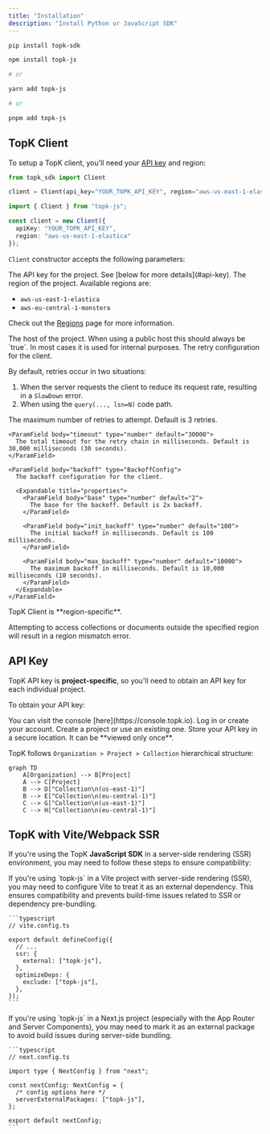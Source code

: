 ```yaml
---
title: "Installation"
description: "Install Python or JavaScript SDK"
---
```


<CodeGroup>

```bash Python
pip install topk-sdk
```


```bash Javascript
npm install topk-js

# or

yarn add topk-js

# or

pnpm add topk-js
```

</CodeGroup>

## TopK Client

To setup a TopK client, you'll need your [API key](#api-key) and region:

<CodeGroup>

```python Python
from topk_sdk import Client

client = Client(api_key="YOUR_TOPK_API_KEY", region="aws-us-east-1-elastica")
```


```typescript Javascript
import { Client } from "topk-js";

const client = new Client({
  apiKey: "YOUR_TOPK_API_KEY",
  region: "aws-us-east-1-elastica"
});
```

</CodeGroup>

`Client` constructor accepts the following parameters:

<ParamField body="api_key" type="string" required>
  The API key for the project. See [below for more details](#api-key).
</ParamField>

<ParamField body="region" type="string" required>
  The region of the project. Available regions are:

  - `aws-us-east-1-elastica`
  - `aws-eu-central-1-monstera`

  Check out the [Regions](/regions) page for more information.
</ParamField>

<ParamField body="host" default="topk.io" type="string">
  The host of the project.
</ParamField>

<ParamField body="https" default="true" type="boolean">
  When using a public host this should always be `true`.
  In most cases it is used for internal purposes.
</ParamField>

<ParamField body="retry_config" type="RetryConfig">
  The retry configuration for the client.

  By default, retries occur in two situations:

  1. When the server requests the client to reduce its request rate, resulting in a `SlowDown` error.
  2. When using the `query(..., lsn=N)` code path.

  <Expandable title="properties">
    <ParamField body="max_retries" type="number" default="3">
      The maximum number of retries to attempt. Default is 3 retries.
    </ParamField>

    <ParamField body="timeout" type="number" default="30000">
      The total timeout for the retry chain in milliseconds. Default is 30,000 milliseconds (30 seconds).
    </ParamField>

    <ParamField body="backoff" type="BackoffConfig">
      The backoff configuration for the client.

      <Expandable title="properties">
        <ParamField body="base" type="number" default="2">
          The base for the backoff. Default is 2x backoff.
        </ParamField>

        <ParamField body="init_backoff" type="number" default="100">
          The initial backoff in milliseconds. Default is 100 milliseconds.
        </ParamField>

        <ParamField body="max_backoff" type="number" default="10000">
          The maximum backoff in milliseconds. Default is 10,000 milliseconds (10 seconds).
        </ParamField>
      </Expandable>
    </ParamField>
  </Expandable>
</ParamField>

<Warning>
  TopK Client is **region-specific**.

  Attempting to access collections or documents outside the specified region will result in a region mismatch error.
</Warning>

## API Key

TopK API key is **project-specific**, so you'll need to obtain an API key for each individual project.

To obtain your API key:

<Steps>
  <Step title="Go to the TopK Console">
    You can visit the console [here](https://console.topk.io).
  </Step>
  <Step title="Authenticate">
    Log in or create your account.
  </Step>
  <Step title="Go to a project">
    Create a project or use an existing one.
  </Step>
  <Step title="Generate an API key">
    Store your API key in a secure location. It can be **viewed only once**.
  </Step>
</Steps>

TopK follows `Organization > Project > Collection` hierarchical structure:

```mermaid
graph TD
    A[Organization] --> B[Project]
    A --> C[Project]
    B --> D["Collection\n(us-east-1)"]
    B --> E["Collection\n(eu-central-1)"]
    C --> G["Collection\n(us-east-1)"]
    C --> H["Collection\n(eu-central-1)"]
```

## TopK with Vite/Webpack SSR

If you're using the TopK **JavaScript SDK** in a server-side rendering (SSR) environment, you may need to follow these steps to ensure compatibility:

<AccordionGroup>
  <Accordion title="Using with Vite ?" description="Remix, Nuxt, SvetleKit, Astro ...">
    If you're using `topk-js` in a Vite project with server-side rendering (SSR), you may need to configure Vite to treat it as an external dependency. This ensures compatibility and prevents build-time issues related to SSR or dependency pre-bundling.

    ```typescript
    // vite.config.ts

    export default defineConfig({
      // ...
      ssr: {
        external: ["topk-js"],
      },
      optimizeDeps: {
        exclude: ["topk-js"],
      },
    });
    ```
  </Accordion>
  <Accordion title="Using with Webpack or Turbopack ?" description="Next.js">
    If you're using `topk-js` in a Next.js project (especially with the App Router and Server Components), you may need to mark it as an external package to avoid build issues during server-side bundling.

    ```typescript
    // next.config.ts

    import type { NextConfig } from "next";

    const nextConfig: NextConfig = {
      /* config options here */
      serverExternalPackages: ["topk-js"],
    };

    export default nextConfig;
    ```
  </Accordion>
</AccordionGroup>
